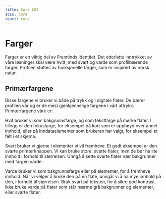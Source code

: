 ```yaml
---
title: Core CSS
scss: core
react: core
---
```



# Farger

<Ingress>
    Farger er en viktig del av Fremtinds identitet. Det etterlatte inntrykket av våre løsninger skal være hvitt, med
    svart og varde som profilbærende farger. Profilen støttes av funksjonelle farger, som er inspirert av norsk natur.
</Ingress>

## Primærfargene

Disse fargene vi bruker vi både på trykk og i digitale flater. De bærer profilen vår og er de mest gjenkjennelige fargene i vårt uttrykk. Primærfargene våre er:

<Variables />

Hvit bruker vi som bakgrunnsfarge, og som tekstfarge på mørke flater. I tillegg er den fokusfarge, for eksempel på kort som er opphøyd over annet innhold, eller på inndataelementer som brukeren har valgt, for eksempel et felt i et skjema.

Svart bruker vi gjerne i elementer vi vil fremheve. Et godt eksempel er den svarte primærknappen. Vi kan bruke store, svarte flater, men de bør ha lite innhold i forhold til størrelsen. Unngå å sette svarte flater nær bakgrunner med fargen varde.

Varde bruker vi som bakgrunnsfarge eller på elementer, for å fremheve innhold. Når vi velger å bruke den på en flate, unngår vi å ha mye innhold på den, i forhold til størrelsen. Bruk svart på teksten, for å sikre god kontrast. Ikke bruke varde på flater som står nærme grå bakgrunner og elementer, eller svarte flater.

